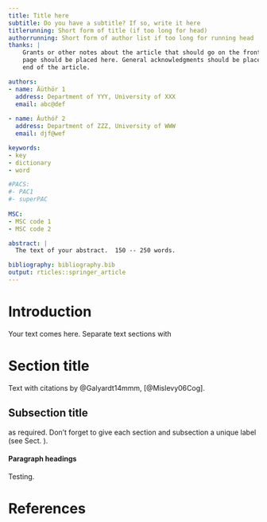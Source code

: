 ```yaml
---
title: Title here
subtitle: Do you have a subtitle? If so, write it here
titlerunning: Short form of title (if too long for head)
authorrunning: Short form of author list if too long for running head
thanks: | 
    Grants or other notes about the article that should go on the front 
    page should be placed here. General acknowledgments should be placed at the
    end of the article.

authors: 
- name: Äüthör 1
  address: Department of YYY, University of XXX
  email: abc@def
  
- name: Âuthóř 2
  address: Department of ZZZ, University of WWW
  email: djf@wef

keywords:
- key
- dictionary
- word

#PACS: 
#- PAC1
#- superPAC
    
MSC:
- MSC code 1
- MSC code 2    

abstract: |
  The text of your abstract.  150 -- 250 words.

bibliography: bibliography.bib
output: rticles::springer_article
---
```


# Introduction {#intro}

Your text comes here. Separate text sections with

# Section title {#sec:1}

Text with citations by @Galyardt14mmm, [@Mislevy06Cog].

## Subsection title {#sec:2}

as required. Don't forget to give each section
and subsection a unique label (see Sect. \ref{sec:1}).

#### Paragraph headings 

Testing.

\begin{align}
a^2+b^2=c^2
\end{align}





# References
